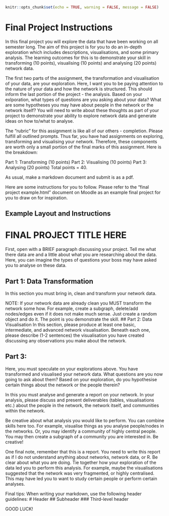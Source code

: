```r
knitr::opts_chunk$set(echo = TRUE, warning = FALSE, message = FALSE)
```

# Final Project Instructions
In this final project you will explore the data that have been working on all semester long. The aim of this project is for you to do an in-depth exploration which includes descriptions, visualisations, and some primary analysis. The learning outcomes for this is to demonstrate your skill in transforming (10 points), visualising (10 points) and analysing (20 points) network data.

The first two parts of the assignment, the transformation and visualisation of your data, are your exploration. Here, I want you to be paying attention to the nature of your data and how the network is structured. This should inform the last portion of the project - the analysis. Based on your exlporation, what types of questions are you asking about your data? What are some hypotheses you may have about people in the network or the network itself? You will need to write about these thoughts as part of your project to demonstrate your ability to explore network data and generate ideas on how to/what to analyse.

The "rubric" for this assignment is like all of our others - completion. Please fulfill all outlined prompts. Thus far, you have had assignments on exploring, transforming and visualising your network. Therefore, these components are worth only a small portion of the final marks of this assignment. Here is the breakdown:

Part 1: Transforming (10 points) Part 2: Visualising (10 points) Part 3: Analysing (20 points) Total points = 40.

As usual, make a markdown document and submit is as a pdf.

Here are some instructions for you to follow. Please refer to the "final project example.html" document on Moodle as an example final project for you to draw on for inspiration.

## Example Layout and Instructions

# FINAL PROJECT TITLE HERE
First, open with a BRIEF paragraph discussing your project. Tell me what there data are and a little about what you are researching about the data. Here, you can imagine the types of questions your boss may have asked you to analyse on these data.

## Part 1: Data Transformation
In this section you must bring in, clean and transform your network data.

NOTE: If your network data are already clean you MUST transform the network some how. For example, create a subgraph, delete/add nodes/edges even if it does not make much sense. Just create a random object and do it. The point is you demonstrate the skill. \## Part 2: Data Visualisation In this section, please produce at least one basic, intermediate, and advanced network visualisation. Beneath each one, please describe (1-2 sentences) the visualisation you have created discussing any observations you make about the network.

## Part 3:
Here, you must speculate on your explorations above. You have transformed and visualised your network data. What questions are you now going to ask about them? Based on your exploration, do you hypothesise certain things about the network or the people therein?

In this you must analyse and generate a report on your network. In your analysis, please discuss and present deliverables (tables, visualisations etc.) about the people in the network, the network itself, and communities within the network.

Be creative about what analysis you would like to perform. You can combine skills here too. For example, visualise things as you analyse people/nodes in the networks. Or, you may identify a community of highly central people. You may then create a subgraph of a community you are interested in. Be creative!

One final note, remember that this is a report. You need to write this report as if I do not understand anything about networks, network data, or R. Be clear about what you are doing. Tie together how your exploration of the data led you to perform this analysis. For example, maybe the visualisations suggested that the network was very fragmented, or highly centralised. This may have led you to want to study certain people or perform certain analyses.

Final tips: When writing your markdown, use the following header guidelines: \# Header \## Subheader \### Third-level header

GOOD LUCK!
